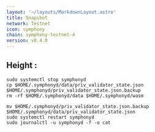 ```yaml
---
layout: '~/layouts/MarkdownLayout.astro'
title: Snapshot
network: Testnet
icon: symphony
chain: symphony-testnet-4
version: v0.4.0
---
```

Height :
---
```
sudo systemctl stop symphonyd
cp $HOME/.symphonyd/data/priv_validator_state.json $HOME/.symphonyd/priv_validator_state.json.backup
rm -rf $HOME/.symphonyd/data $HOME/.symphonyd/wasm

mv $HOME/.symphonyd/priv_validator_state.json.backup $HOME/.symphonyd/data/priv_validator_state.json
sudo systemctl restart symphonyd
sudo journalctl -u symphonyd -f -o cat
```
